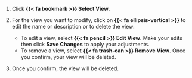 1. Click **{{< fa bookmark >}} Select View**.

1. For the view you want to modify, click on **{{< fa ellipsis-vertical >}}** to edit the name or description or to delete the view:

    - To edit a view, select **{{< fa pencil >}} Edit View**. Make your edits then click **Save Changes** to apply your adjustments.
    - To remove a view, select [**{{< fa trash-can >}} Remove View**]{.red}. Once you confirm, your view will be deleted.

1. Once you confirm, the view will be deleted.